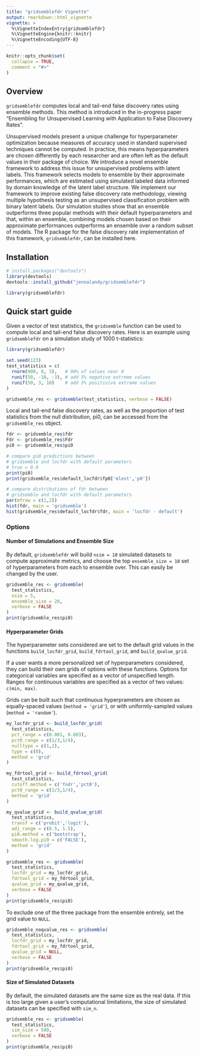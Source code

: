 ```yaml
---
title: "gridsemblefdr Vignette"
output: rmarkdown::html_vignette
vignette: >
  %\VignetteIndexEntry{gridsemblefdr}
  %\VignetteEngine{knitr::knitr}
  %\VignetteEncoding{UTF-8}
---
```


```r
knitr::opts_chunk$set(
  collapse = TRUE,
  comment = "#>"
)
```

## Overview

`gridsemblefdr` computes local and tail-end false discovery rates using ensemble methods. This method is introduced in the in-progress paper "Ensembling for Unsupervised Learning with Application to False Discovery Rates".

Unsupervised models present a unique challenge for hyperparameter optimization because measures of accuracy used in standard supervised techniques cannot be computed. In practice, this means hyperparameters are chosen differently by each researcher and are often left as the default values in their package of choice. We introduce a novel ensemble framework to address this issue for unsupervised problems with latent labels. This framework selects models to ensemble by their approximate performances, which are estimated using simulated labeled data informed by domain knowledge of the latent label structure. We implement our framework to improve existing false discovery rate methodology, viewing multiple hypothesis testing as an unsupervised classification problem with binary latent labels. Our simulation studies show that an ensemble outperforms three popular methods with their default hyperparameters and that, within an ensemble, combining models chosen based on their approximate performances outperforms an ensemble over a random subset of models. The R package for the false discovery rate implementation of this framework, `gridsemblefdr`, can be installed here.

## Installation
```r
# install.packages("devtools")
library(devtools)
devtools::install_github("jennalandy/gridsemblefdr")

library(gridsemblefdr)
```

## Quick start guide

Given a vector of test statistics, the `gridsemble` function can be used to compute local and tail-end false discovery rates. Here is an example using `gridsemblefdr` on a simulation study of 1000 t-statistics:

```r
library(gridsemblefdr)

set.seed(123)
test_statistics = c(
  rnorm(900, 0, 3),   # 90% of values near 0
  runif(50, -10, -3), # add 5% negative extreme values
  runif(50, 3, 10)    # add 5% positivive extreme values
)

gridsemble_res <- gridsemble(test_statistics, verbose = FALSE)
```

Local and tail-end false discovery rates, as well as the proportion of test statistics from the null distribution, pi0, can be accessed from the `gridsemble_res` object.

```r
fdr <- gridsemble_res$fdr
Fdr <- gridsemble_res$Fdr
pi0 <- gridsemble_res$pi0

# compare pi0 predictions between 
# gridsemble and locfdr with default parameters
# true = 0.9
print(pi0)
print(gridsemble_res$default_locfdr$fp0['mlest','p0'])

# compare distributions of fdr between
# gridsemble and locfdr with default parameters
par(mfrow = c(1,2))
hist(fdr, main = 'gridsemble')
hist(gridsemble_res$default_locfdr$fdr, main = 'locfdr - default')
```

### Options

#### Number of Simulations and Ensemble Size

By default, `gridsemblefdr` will build `nsim = 10` simulated datasets to compute approximate metrics, and choose the top `ensemble_size = 10` set of hyperparameters from each to ensemble over. This can easily be changed by the user.

```r
gridsemble_res <- gridsemble(
  test_statistics, 
  nsim = 5, 
  ensemble_size = 20,
  verbose = FALSE
)
print(gridsemble_res$pi0)
```

#### Hyperparameter Grids

The hyperparameter sets considered are set to the default grid values in the functions `build_locfdr_grid`, `build_fdrtool_grid`, and `build_qvalue_grid`. 

If a user wants a more personalized set of hyperparameters considered, they can build their own grids of options with these functions. Options for categorical variables are specified as a vector of unspecified length. Ranges for continuous variables are specified as a vector of two values: `c(min, max)`.

Grids can be built such that continuous hyperprameters are chosen as equally-spaced values (`method = 'grid'`), or with uniformly-sampled values (`method = 'random'`).

```r
my_locfdr_grid <- build_locfdr_grid(
  test_statistics,
  pct_range = c(0.001, 0.003),
  pct0_range = c(1/3,1/4),
  nulltype = c(1,2),
  type = c(0),
  method = 'grid'
)

my_fdrtool_grid <- build_fdrtool_grid(
  test_statistics,
  cutoff.method = c('fndr','pct0'),
  pct0_range = c(1/3,1/4),
  method = 'grid'
)

my_qvalue_grid <- build_qvalue_grid(
  test_statistics,
  transf = c('probit','logit'),
  adj_range = c(0.5, 1.5),
  pi0.method = c('bootstrap'),
  smooth.log.pi0 = c('FALSE'),
  method = 'grid'
)

gridsemble_res <- gridsemble(
  test_statistics,
  locfdr_grid = my_locfdr_grid,
  fdrtool_grid = my_fdrtool_grid,
  qvalue_grid = my_qvalue_grid,
  verbose = FALSE
)
print(gridsemble_res$pi0)
```

To exclude one of the three package from the ensemble entirely, set the grid value to `NULL`. 

```r
gridsemble_noqvalue_res <- gridsemble(
  test_statistics,
  locfdr_grid = my_locfdr_grid,
  fdrtool_grid = my_fdrtool_grid,
  qvalue_grid = NULL,
  verbose = FALSE
)
print(gridsemble_res$pi0)
```

#### Size of Simulated Datasets

By default, the simulated datasets are the same size as the real data. If this is too large given a user's computational limitations, the size of simulated datasets can be specified with `sim_n`.

```r
gridsemble_res <- gridsemble(
  test_statistics, 
  sim_size = 500,
  verbose = FALSE
)
print(gridsemble_res$pi0)
```
